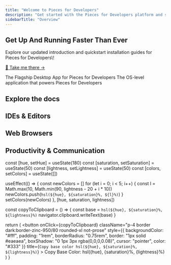 ```yaml
---
title: "Welcome to Pieces for Developers"
description: "Get started with the Pieces for Developers platform and show you how to best use and optimize your workflow by selecting your favorite IDE, editor, or productivity tool!"
sidebarTitle: "Overview"
---
```



<div style={{ backgroundColor:"#fff",padding:"2rem",borderRadius:"8px",border:"1px solid #eaeaea",boxShadow:"0 1px 3px rgba(0,0,0,0.08)",textAlign:"center",marginBottom:"2rem",color:"#333" }}>
<h2 style={{ margin:"0 0 1rem",color:"#333" }}>
Get Up And Running Faster Than Ever
 
</h2> 

<p style={{ margin:"0",fontSize:"1.1rem",lineHeight:"1.5",color:"#333" }}>
Explore our updated introduction and quickstart installation guides for Pieces for Developers\!

</p>

<p style={{ margin:"0" }}>
<a href="https://docs.pieces.app/products/meet-pieces" style={{ color:"#1b9aaa",textDecoration:"none",fontWeight:"500",display:"inline-block",marginTop:"0.5rem",lineHeight:"1.2",padding:"0" }}>
🎉 Take me there →

</a>

</p>

</div>

<CardGroup cols={2}>
  <Card title="Desktop App" icon="desktop" iconType="thin" horizontal href="https://old.docs.pieces.app/installation-getting-started/what-am-i-installing">
    The Flagship Desktop App for Pieces for Developers
  </Card>
  <Card title="Pieces OS" icon="solar-system" iconType="thin" horizontal href="https://old.docs.pieces.app/assets/pieces_os_dark_logo.png">
    The OS-level application that powers Pieces for Developers
  </Card>
</CardGroup>

<h2 style={{ textAlign:"center",margin:"2rem 0",color:"#333" }}>
Explore the docs

</h2>

## IDEs & Editors

<ButtonGroup cols={3} gap={1.5}>
  <IconButton icon="https://cdn.jsdelivr.net/gh/devicons/devicon/icons/vscode/vscode-original.svg" text="VS Code" href="https://code.visualstudio.com" newTab size="md" />

  <IconButton icon="https://cdn.jsdelivr.net/gh/devicons/devicon/icons/jetbrains/jetbrains-original.svg" text="JetBrains" href="https://www.jetbrains.com" newTab size="md" />

  <IconButton icon="https://cdn.jsdelivr.net/gh/devicons/devicon/icons/visualstudio/visualstudio-plain.svg" text="Visual Studio" href="https://visualstudio.microsoft.com" newTab size="md" />
</ButtonGroup>

## Web Browsers

<ButtonGroup cols={3} gap={1.5}>
  <IconButton icon="https://cdn.jsdelivr.net/gh/devicons/devicon/icons/chrome/chrome-original.svg" text="Chrome" href="https://www.google.com/chrome/" newTab size="md" />

  <IconButton icon="https://cdn.jsdelivr.net/gh/devicons/devicon/icons/firefox/firefox-original.svg" text="Firefox" href="https://www.mozilla.org/firefox/" newTab size="md" />

  <IconButton icon="https://cdn.jsdelivr.net/gh/devicons/devicon/icons/brave/brave-plain.svg" text="Brave" href="https://brave.com/" newTab size="md" />
</ButtonGroup>

## Productivity & Communication

<ButtonGroup cols={3} gap={1.5}>
  <IconButton icon="https://cdn.jsdelivr.net/gh/devicons/devicon/icons/bash/bash-original.svg" text="Pieces CLI" href="https://docs.pieces.app/cli/cli-overview" newTab size="md" />

  <IconButton icon="https://cdn.jsdelivr.net/gh/devicons/devicon/icons/raycast/raycast-original.svg" text="Raycast" href="https://www.raycast.com" newTab size="md" />
</ButtonGroup>

  const [hue, setHue] = useState(180)
  const [saturation, setSaturation] = useState(50)
  const [lightness, setLightness] = useState(50)
  const [colors, setColors] = useState([])

  useEffect(() => {
    const newColors = []
    for (let i = 0; i < 5; i++) {
      const l = Math.max(10, Math.min(90, lightness - 20 + i * 10))
      newColors.push(`hsl(${hue}, ${saturation}%, ${l}%)`)
    }
    setColors(newColors)
  }, [hue, saturation, lightness])

  const copyToClipboard = () => {
    const base = `hsl(${hue}, ${saturation}%, ${lightness}%)`
    navigator.clipboard.writeText(base)
  }

  return (
    <button
      onClick={copyToClipboard}
      className="p-4 border dark:border-zinc-950/80 rounded-xl not-prose"
      style={{
        backgroundColor: "#fff",
        padding: "1rem",
        borderRadius: "0.75rem",
        border: "1px solid #eaeaea",
        boxShadow: "0 1px 3px rgba(0,0,0,0.08)",
        cursor: "pointer",
        color: "#333"
      }}
      title={`Copy base color hsl(${hue}, ${saturation}%, ${lightness}%)`}
    >
      Copy Base Color: hsl({hue}, {saturation}%, {lightness}%)
    </button>
  )
}

<ColorButton />